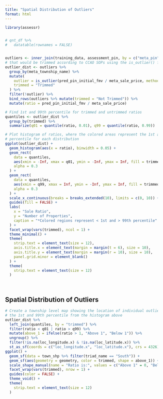 ```yaml
---
title: "Spatial Distribution of Outliers"
format: html
---
```


```r
library(assessr)


# qnt_df %>%
#   datatable(rownames = FALSE)


outliers <- inner_join(training_data, assessment_pin, by = c("meta_pin" = "meta_pin"))
# that would be trimmed according to CCAO SOPs using the is_outlier() function
outlier_dist <- outliers %>%
  group_by(meta_township_name) %>%
  mutate(
    outlier = is_outlier(pred_pin_initial_fmv / meta_sale_price, method = "quantile"),
    trimmed = "Trimmed"
  ) %>%
  filter(!outlier) %>%
  bind_rows(outliers %>% mutate(trimmed = "Not Trimmed")) %>%
  mutate(ratio = pred_pin_initial_fmv / meta_sale_price) 

# Find 1st and 99th percentile for trimmed and untrimmed ratios
quantiles <- outlier_dist %>%
  group_by(trimmed) %>%
  summarize(q01 = quantile(ratio, 0.01), q99 = quantile(ratio, 0.99))

# Plot histogram of ratios, where the colored areas represent the 1st and 99th
# percentile for each distribution
ggplot(outlier_dist) +
  geom_histogram(aes(x = ratio), binwidth = 0.05) +
  geom_rect(
    data = quantiles,
    aes(xmin = -Inf, xmax = q01, ymin = -Inf, ymax = Inf, fill = trimmed),
    alpha = 0.3
  ) +
  geom_rect(
    data = quantiles,
    aes(xmin = q99, xmax = Inf, ymin = -Inf, ymax = Inf, fill = trimmed),
    alpha = 0.3
  ) +
  scale_x_continuous(breaks = breaks_extended(10), limits = c(0, 10)) +
  guides(fill = FALSE) +
  labs(
    x = "Sale Ratio",
    y = "Number of Properties",
    caption = "*Colored regions represent < 1st and > 99th percentile"
  ) +
  facet_wrap(vars(trimmed), ncol = 1) +
  theme_minimal() +
  theme(
    strip.text = element_text(size = 12),
    axis.title.x = element_text(margin = margin(t = 6), size = 10),
    axis.title.y = element_text(margin = margin(r = 10), size = 10),
    panel.grid.minor = element_blank()
  ) +
  theme(
    strip.text = element_text(size = 12)
  )

```

<br>

## Spatial Distribution of Outliers

```r
# Create a township level map showing the location of individual outliers within
# the 1st and 99th percentile from the histogram above
outlier_dist %>%
  left_join(quantiles, by = "trimmed") %>%
  filter(ratio < q01 | ratio > q99) %>%
  mutate(above_1 = ifelse(ratio > 1, "Above 1", "Below 1")) %>%
  ungroup() %>%
  filter(!is.na(loc_longitude.x) & !is.na(loc_latitude.x)) %>%
  st_as_sf(coords = c("loc_longitude.x", "loc_latitude.x"), crs = 4326) %>%
ggplot() +
  geom_sf(data = town_shp %>% filter(triad_name == "South")) +
  geom_sf(aes(geometry = geometry, color = trimmed, shape = above_1)) +
  scale_shape_manual(name = "Ratio is:", values = c("Above 1" = 0, "Below 1" = 16)) +
  facet_wrap(vars(trimmed), nrow = 1) +
  guides(color = FALSE) +
  theme_void() +
  theme(
    strip.text = element_text(size = 12)
  )

```

